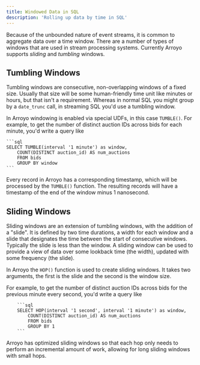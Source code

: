 ```yaml
---
title: Windowed Data in SQL
description: 'Rolling up data by time in SQL'
---
```


Because of the unbounded nature of event streams, 
it is common to aggregate data over a time window.
There are a number of types of windows that are used in stream processing systems.
Currently Arroyo supports _sliding_ and _tumbling_ windows.

## Tumbling Windows
Tumbling windows are consecutive, non-overlapping windows of a fixed size.
Usually that size will be some human-friendly time unit like minutes or hours, 
but that isn't a requirement. Whereas in normal SQL you might group by a `date_trunc` call, 
in streaming SQL you'd use a tumbling window.

In Arroyo windowing is enabled via special UDFs, in this case `TUMBLE()`.
For example, to get the number of distinct auction IDs across bids for each minute,
you'd write a query like
    
    ```sql
    SELECT TUMBLE(interval '1 minute') as window,
        COUNT(DISTINCT auction_id) AS num_auctions
        FROM bids
        GROUP BY window
    ```

Every record in Arroyo has a corresponding timestamp, 
which will be processed by the `TUMBLE()` function.
The resulting records will have a timestamp of
the end of the window minus 1 nanosecond.


## Sliding Windows
Sliding windows are an extension of tumbling windows, with the addition of a "slide".
It is defined by two time durations,
a width for each window and 
a slide that designates the time between the start of consecutive windows.
Typically the slide is less than the window. 
A sliding window can be used to provide a view of data over some lookback time (the width), 
updated with some frequency (the slide).

In Arroyo the `HOP()` function is used to create sliding windows. 
It takes two arguments, the first is the slide and the second is the window size.

For example, to get the number of distinct auction IDs across bids for the previous minute every second,
you'd write a query like

        ```sql
        SELECT HOP(interval '1 second', interval '1 minute') as window,
            COUNT(DISTINCT auction_id) AS num_auctions
            FROM bids
            GROUP BY 1
        ```

Arroyo has optimized sliding windows so that each hop only needs to perform an incremental amount of work, 
allowing for long sliding windows with small hops.